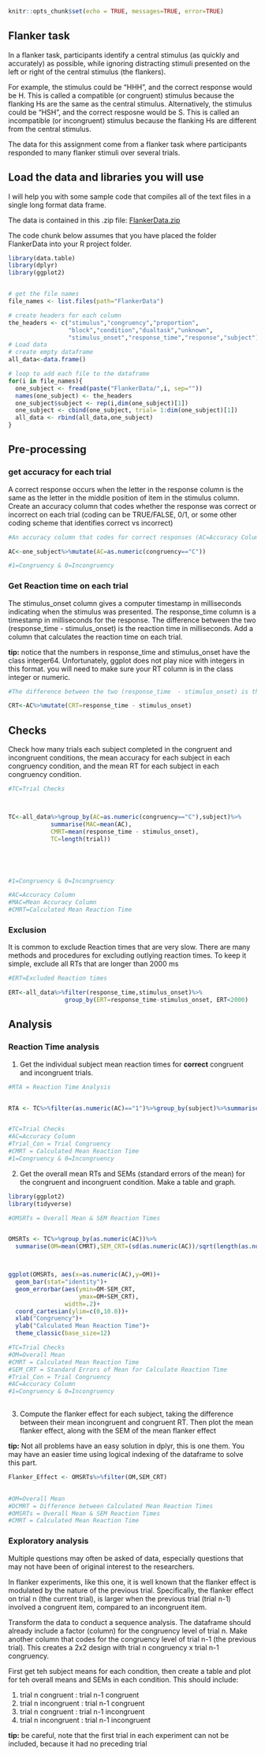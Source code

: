 ```r
knitr::opts_chunk$set(echo = TRUE, messages=TRUE, error=TRUE) 
```

## Flanker task

In a flanker task, participants identify a central stimulus (as quickly and accurately) as possible, while ignoring distracting stimuli presented on the left or right of the central stimulus (the flankers). 

For example, the stimulus could be "HHH", and the correct response would be H. This is called a compatible (or congruent) stimulus because the flanking Hs are the same as the central stimulus. Alternatively, the stimulus could be "HSH", and the correct resposne would be S. This is called an incompatible (or incongruent) stimulus because the flanking Hs are different from the central stimulus. 

The data for this assignment come from a flanker task where participants responded to many flanker stimuli over several trials. 

## Load the data and libraries you will use

I will help you with some sample code that compiles all of the text files in a single long format data frame.

The data is contained in this .zip file: [FlankerData.zip](https://crumplab.github.io/psyc7709/Presentations/FlankerData.zip)

The code chunk below assumes that you have placed the folder FlankerData into your R project folder. 

```r
library(data.table)
library(dplyr)
library(ggplot2)


# get the file names
file_names <- list.files(path="FlankerData")

# create headers for each column
the_headers <- c("stimulus","congruency","proportion",
                 "block","condition","dualtask","unknown",
                 "stimulus_onset","response_time","response","subject")
# Load data
# create empty dataframe
all_data<-data.frame()

# loop to add each file to the dataframe
for(i in file_names){
  one_subject <- fread(paste("FlankerData/",i, sep=""))
  names(one_subject) <- the_headers
  one_subject$subject <- rep(i,dim(one_subject)[1])
  one_subject <- cbind(one_subject, trial= 1:dim(one_subject)[1])
  all_data <- rbind(all_data,one_subject)
}

```

## Pre-processing

### get accuracy for each trial

A correct response occurs when the letter in the response column is the same as the letter in the middle position of item in the stimulus column. Create an accuracy column that codes whether the response was correct or incorrect on each trial (coding can be TRUE/FALSE, 0/1, or some other coding scheme that identifies correct vs incorrect)

```r
#An accuracy column that codes for correct responses (AC=Accuracy Column)

AC<-one_subject%>%mutate(AC=as.numeric(congruency=="C"))

#1=Congruency & 0=Incongruency
```

### Get Reaction time on each trial

The stimulus_onset column gives a computer timestamp in milliseconds indicating when the stimulus was presented. The response_time column is a timestamp in milliseconds for the response. The difference between the two (response_time  - stimulus_onset) is the reaction time in milliseconds. Add a column that calculates the reaction time on each trial.

**tip:** notice that the numbers in response_time and stimulus_onset have the class integer64. Unfortunately, ggplot does not play nice with integers in this format. you will need to make sure your RT column is in the class integer or numeric.

```r
#The difference between the two (response_time  - stimulus_onset) is the reaction time in milliseconds (CRT= Calculated Reaction Time)

CRT<-AC%>%mutate(CRT=response_time - stimulus_onset)

```

## Checks

Check how many trials each subject completed in the congruent and incongruent conditions, the mean accuracy for each subject in each congruency condition, and the mean RT for each subject in each congruency condition.

```r

#TC=Trial Checks



TC<-all_data%>%group_by(AC=as.numeric(congruency=="C"),subject)%>%
            summarise(MAC=mean(AC),
            CMRT=mean(response_time - stimulus_onset), 
            TC=length(trial))





#1=Congruency & 0=Incongruency

#AC=Accuracy Column
#MAC=Mean Accuracy Column
#CMRT=Calculated Mean Reaction Time

```

### Exclusion

It is common to exclude Reaction times that are very slow. There are many methods and procedures for excluding outlying reaction times. To keep it simple, exclude all RTs that are longer than 2000 ms

```r
#ERT=Excluded Reaction times

ERT<-all_data%>%filter(response_time,stimulus_onset)%>%
                group_by(ERT=response_time-stimulus_onset, ERT<2000)


```

## Analysis

### Reaction Time analysis

1. Get the individual subject mean reaction times for **correct** congruent and incongruent trials.

```r

#RTA = Reaction Time Analysis


RTA <- TC%>%filter(as.numeric(AC)=="1")%>%group_by(subject)%>%summarise(CMRT)


#TC=Trial Checks
#AC=Accuracy Column
#Trial_Con = Trial Congruency
#CMRT = Calculated Mean Reaction Time
#1=Congruency & 0=Incongruency

```

2. Get the overall mean RTs and SEMs (standard errors of the mean) for the congruent and incongruent condition. Make a table and graph.

```r

library(ggplot2)
library(tidyverse)

#OMSRTs = Overall Mean & SEM Reaction Times


OMSRTs <- TC%>%group_by(as.numeric(AC))%>%
  summarise(OM=mean(CMRT),SEM_CRT=(sd(as.numeric(AC))/sqrt(length(as.numeric(AC)))))



ggplot(OMSRTs, aes(x=as.numeric(AC),y=OM))+
  geom_bar(stat="identity")+
  geom_errorbar(aes(ymin=OM-SEM_CRT,
                    ymax=OM+SEM_CRT),
                width=.2)+
  coord_cartesian(ylim=c(0,10.0))+
  xlab("Congruency")+
  ylab("Calculated Mean Reaction Time")+
  theme_classic(base_size=12)

#TC=Trial Checks
#OM=Overall Mean
#CMRT = Calculated Mean Reaction Time
#SEM_CRT = Standard Errors of Mean for Calculate Reaction Time
#Trial_Con = Trial Congruency
#AC=Accuracy Column
#1=Congruency & 0=Incongruency
  
```

3. Compute the flanker effect for each subject, taking the difference between their mean incongruent and congruent RT. Then plot the mean flanker effect, along with the SEM of the mean flanker effect

**tip:** Not all problems have an easy solution in dplyr, this is one them. You may have an easier time using logical indexing of the dataframe to solve this part.

```r
Flanker_Effect <- OMSRTs%>%filter(OM,SEM_CRT)
 

#OM=Overall Mean
#DCMRT = Difference between Calculated Mean Reaction Times
#OMSRTs = Overall Mean & SEM Reaction Times
#CMRT = Calculated Mean Reaction Time

```


### Exploratory analysis

Multiple questions may often be asked of data, especially questions that may not have been of original interest to the researchers. 

In flanker experiments, like this one, it is well known that the flanker effect is modulated by the nature of the previous trial. Specifically, the flanker effect on trial n (the current trial), is larger when the previous trial (trial n-1) involved a congruent item, compared to an incongruent item. 

Transform the data to conduct a sequence analysis. The dataframe should already include a factor (column) for the congruency level of trial n. Make another column that codes for the congruency level of trial n-1 (the previous trial). This creates a 2x2 design with trial n congruency x trial n-1 congruency. 

First get teh subject means for each condition, then create a table and plot for teh overall means and SEMs in each condition. This should include:

1. trial n congruent : trial n-1 congruent
2. trial n incongruent : trial n-1 congruent
3. trial n congruent : trial n-1 incongruent
4. trial n incongruent : trial n-1 incongruent

**tip:** be careful, note that the first trial in each experiment can not be included, because it had no preceding trial

```r


```







